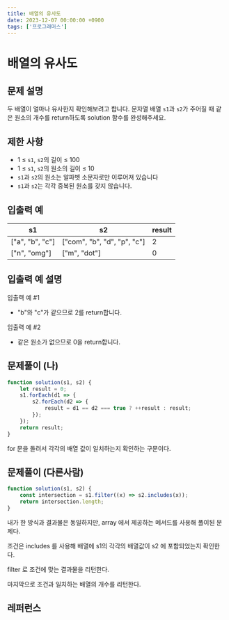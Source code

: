 ```yaml
---
title: 배열의 유사도
date: 2023-12-07 00:00:00 +0900
tags: ['프로그래머스']
---
```


# 배열의 유사도

## 문제 설명

두 배열이 얼마나 유사한지 확인해보려고 합니다. 문자열 배열 `s1`과 `s2`가 주어질 때 같은 원소의 개수를 return하도록 solution 함수를 완성해주세요.

## 제한 사항

- 1 ≤ `s1`, `s2`의 길이 ≤ 100
- 1 ≤ `s1`, `s2`의 원소의 길이 ≤ 10
- `s1`과 `s2`의 원소는 알파벳 소문자로만 이루어져 있습니다
- `s1`과 `s2`는 각각 중복된 원소를 갖지 않습니다.

## 입출력 예

| s1 | s2 | result |
| --- | --- | --- |
| ["a", "b", "c"] | ["com", "b", "d", "p", "c"] | 2 |
| ["n", "omg"] | ["m", "dot"] | 0 |

## 입출력 예 설명

입출력 예 #1

- "b"와 "c"가 같으므로 2를 return합니다.

입출력 예 #2

- 같은 원소가 없으므로 0을 return합니다.

## 문제풀이 (나)

```jsx
function solution(s1, s2) {
    let result = 0;
    s1.forEach(d1 => {
        s2.forEach(d2 => {
            result = d1 == d2 === true ? ++result : result;
        });
    });
    return result;
}
```

for 문을 돌려서 각각의 배열 값이 일치하는지 확인하는 구문이다.

## 문제풀이 (다른사람)

```jsx
function solution(s1, s2) {
    const intersection = s1.filter((x) => s2.includes(x));
    return intersection.length;
}
```

내가 한 방식과 결과물은 동일하지만, array 에서 제공하는 메서드를 사용해 풀이된 문제다.

조건은 includes 를 사용해 배열에 s1의 각각의 배열값이 s2 에 포함되었는지 확인한다.

filter 로 조건에 맞는 결과물을 리턴한다.

마지막으로 조건과 일치하는 배열의 개수를 리턴한다.

## 레퍼런스